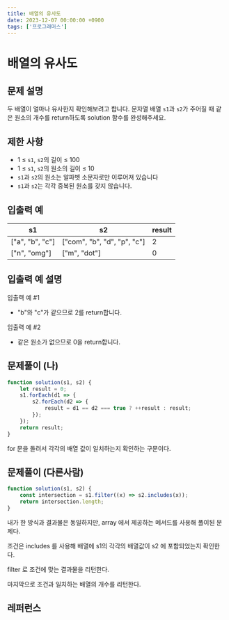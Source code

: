 ```yaml
---
title: 배열의 유사도
date: 2023-12-07 00:00:00 +0900
tags: ['프로그래머스']
---
```


# 배열의 유사도

## 문제 설명

두 배열이 얼마나 유사한지 확인해보려고 합니다. 문자열 배열 `s1`과 `s2`가 주어질 때 같은 원소의 개수를 return하도록 solution 함수를 완성해주세요.

## 제한 사항

- 1 ≤ `s1`, `s2`의 길이 ≤ 100
- 1 ≤ `s1`, `s2`의 원소의 길이 ≤ 10
- `s1`과 `s2`의 원소는 알파벳 소문자로만 이루어져 있습니다
- `s1`과 `s2`는 각각 중복된 원소를 갖지 않습니다.

## 입출력 예

| s1 | s2 | result |
| --- | --- | --- |
| ["a", "b", "c"] | ["com", "b", "d", "p", "c"] | 2 |
| ["n", "omg"] | ["m", "dot"] | 0 |

## 입출력 예 설명

입출력 예 #1

- "b"와 "c"가 같으므로 2를 return합니다.

입출력 예 #2

- 같은 원소가 없으므로 0을 return합니다.

## 문제풀이 (나)

```jsx
function solution(s1, s2) {
    let result = 0;
    s1.forEach(d1 => {
        s2.forEach(d2 => {
            result = d1 == d2 === true ? ++result : result;
        });
    });
    return result;
}
```

for 문을 돌려서 각각의 배열 값이 일치하는지 확인하는 구문이다.

## 문제풀이 (다른사람)

```jsx
function solution(s1, s2) {
    const intersection = s1.filter((x) => s2.includes(x));
    return intersection.length;
}
```

내가 한 방식과 결과물은 동일하지만, array 에서 제공하는 메서드를 사용해 풀이된 문제다.

조건은 includes 를 사용해 배열에 s1의 각각의 배열값이 s2 에 포함되었는지 확인한다.

filter 로 조건에 맞는 결과물을 리턴한다.

마지막으로 조건과 일치하는 배열의 개수를 리턴한다.

## 레퍼런스